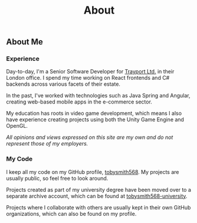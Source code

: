 ﻿---
layout: ../layouts/ProseLayout.astro
title: About
---


<Hero />

## About Me

### Experience

Day-to-day, I'm a Senior Software Developer for <a href="https://trayport.com" target="_blank" rel="noopener noreferrer">Trayport Ltd.</a>
in their London office.
I spend my time working on React frontends and C# backends across various facets of their estate.

In the past, I've worked with technologies such as Java Spring and Angular, creating web-based mobile apps in the e-commerce sector.

My education has roots in video game development, which means I also have experience creating projects using both the Unity Game Engine and OpenGL.

_All opinions and views expressed on this site are my own and do not represent those of my employers._

### My Code

I keep all my code on my GitHub profile, <a href="https://github.com/tobysmith568" target="_blank" rel="noopener noreferrer">tobysmith568</a>.
My projects are usually public, so feel free to look around.

Projects created as part of my university degree have been moved over to a separate archive account,
which can be found at <a href="https://github.com/tobysmith568-university" target="_blank" rel="noopener noreferrer">tobysmith568-university</a>.

Projects where I collaborate with others are usually kept in their own GitHub organizations,
which can also be found on my profile.
